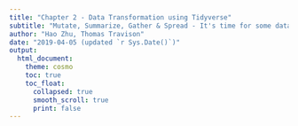```yaml
---
title: "Chapter 2 - Data Transformation using Tidyverse"
subtitle: "Mutate, Summarize, Gather & Spread - It's time for some data spells"
author: "Hao Zhu, Thomas Travison"
date: "2019-04-05 (updated `r Sys.Date()`)"
output: 
  html_document:
    theme: cosmo
    toc: true
    toc_float:
      collapsed: true
      smooth_scroll: true
      print: false
---
```



